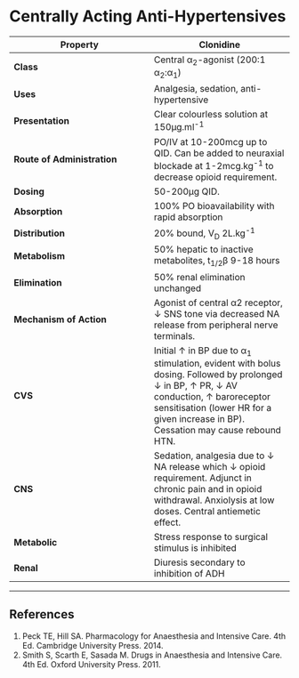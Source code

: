 # Centrally Acting Anti-Hypertensives


|Property|Clonidine|Methyldopa
|--|--|
|**Class**|Central α~2~-agonist (200:1 α~2~:α~1~)|Phenylalanine derivative|
|**Uses**| Analgesia, sedation, anti-hypertensive|Antihypertensive (especially in pregnancy)
|**Presentation**| Clear colourless solution at 150μg.ml^-1^|Tablets - not appropriate for urgent blood pressure reduction|
|**Route of Administration**| PO/IV at 10-200mcg up to QID. Can be added to neuraxial blockade at 1-2mcg.kg^-1^ to decrease opioid requirement.|PO/IV.
|**Dosing**| 50-200μg QID.|250-500mg PO BD/TDS.
|**Absorption**|100% PO bioavailability with rapid absorption|Highly variable PO bioavailability
|**Distribution**|20% bound, V~D~ 2L.kg^-1^|50% protein bound, V~D~ 0.3L.kg^-1^
|**Metabolism**|50% hepatic to inactive metabolites, t~1/2~β 9-18 hours|Intestinal and hepatic
|**Elimination**|50% renal elimination unchanged|40% renal elimination unchanged
|**Mechanism of Action**|Agonist of central α2 receptor, ↓ SNS tone via decreased NA release from peripheral nerve terminals.| Metabolised to α-methyl-noradrenaline in the CNS, which agonises central α2 receptors.
|**CVS**|Initial ↑ in BP due to α~1~ stimulation, evident with bolus dosing. Followed by prolonged ↓ in BP, ↑ PR, ↓ AV conduction, ↑ baroreceptor sensitisation (lower HR for a given increase in BP). Cessation may cause rebound HTN.|↓ SVR with unchanged HR or CO
|**CNS**| Sedation, analgesia due to ↓ NA release which ↓ opioid requirement. Adjunct in chronic pain and in opioid withdrawal. Anxiolysis at low doses. Central antiemetic effect.|May ↓ MAC
|**Metabolic**|Stress response to surgical stimulus is inhibited||
|**Renal**| Diuresis secondary to inhibition of ADH||


---
## References

1. Peck TE, Hill SA. Pharmacology for Anaesthesia and Intensive Care. 4th Ed. Cambridge University Press. 2014.\
2. Smith S, Scarth E, Sasada M. Drugs in Anaesthesia and Intensive Care. 4th Ed. Oxford University Press. 2011.
